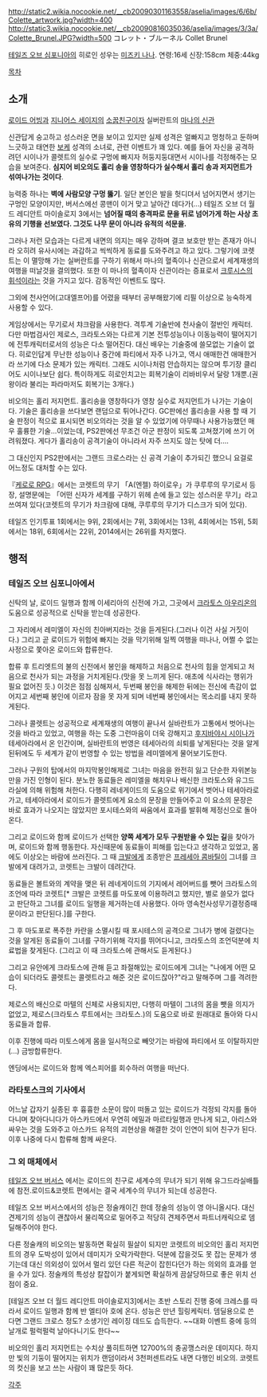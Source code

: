 http://static2.wikia.nocookie.net/__cb20090301163558/aselia/images/6/6b/Colette_artwork.jpg?width=400
http://static3.wikia.nocookie.net/__cb20090816035036/aselia/images/3/3a/Colette_Brunel.JPG?width=500
コレット・ブルーネル
Collet Brunel

[[테일즈 오브 심포니아]]의 히로인 성우는 [[미즈키 나나]].
연령:16세 신장:158cm 체중:44kg 

[[목차]]

== 소개 ==
[[로이드 어빙]]과 [[지니어스 세이지]]의 [[소꿉친구]]이자 실버란트의 [[마나의 신관]]

신관답게 숭고하고 성스러운 면을 보이고 있지만 실제 성격은 얼빠지고 멍청하고 둔하며 느긋하고 태연한 [[보케]] 성격의 소녀로, 관련 이벤트가 꽤 있다. 예를 들어 자신을 공격하려던 시이나가 콜렛트의 실수로 구멍에 빠지자 허둥지둥대면서 시이나를 걱정해주는 모습을 보여준다. '''심지어 비오의도 홀리 송을 영창하다가 실수해서 홀리 송과 저지먼트가 섞여나가는 것이다'''.

능력중 하나는 '''벽에 사람모양 구멍 뚫기'''. 일단 본인은 발을 헛디뎌서 넘어지면서 생기는 구멍인 모양이지만, 버서스에선 콩맨이 이거 맞고 날아간 데다가(...) 테일즈 오브 더 월드 레디안트 마이솔로지 3에서는 '''넘어질 때의 충격파로 문을 뒤로 넘어가게 하는 사상 초유의 기행을 선보였다. 그것도 나무 문이 아니라 유적의 석문을.'''

그러나 저런 모습과는 다르게 내면의 의지는 매우 강하며 결코 보호만 받는 존재가 아니라 오히려 유사시에는 과감하고 씩씩하게 동료를 도와주려고 하고 있다. 그렇기에 코렛트는 이 멸망해 가는 실버란트를 구하기 위해서 마나의 혈족이나 신관으로서 세계재생의 여행을 떠날것을 결의했다. 또한 이 마나의 혈족이자 신관이라는 증표로서 [[크루시스의 휘석]]이라는 것을 가지고 있다. 감동적인 이벤트도 많다.

그외에 천사언어(고대엘프어)를 어렸을 때부터 공부해왔기에 리필 이상으로 능숙하게 사용할 수 있다.

게임상에서는 무기로서 챠크람을 사용한다. 격투계 기술반에 천사술이 절반인 캐릭터. 다만 마법검사인 제로스, 크라토스와는 다르게 기본 전투성능이나 이동능력이 떨어지기에 전투캐릭터로서의 성능은 다소 떨어진다. 대신 배우는 기술중에 쓸모없는 기술이 없다. 히로인답게 무난한 성능이나 중간에 파티에서 자주 나가고, 역시 애매한건 애매한거라 쓰기에 다소 문제가 있는 캐릭터. 그래도 시이나처럼 안습하지는 않으며 투기장 클리어도 시이나보단 쉽다. 특이하게도 히로인치고는 회복기술이 리바비우서 달랑 1개뿐.(권왕이라 불리는 파라마저도 회복기는 3개다.)

비오의는 홀리 저지먼트. 홀리송을 영창하다가 영창 실수로 저지먼트가 나가는 기술이다. 기술은 홀리송을 쓰다보면 랜덤으로 튀어나간다. GC판에선 홀리송을 사용 할 때 기술 판정이 적으로 표시되면 비오의라는 것을 알 수 있었기에 아무때나 사용가능했던 매우 훌륭한 기술...이었는데, PS2판에선 무조건 아군 판정이 되도록 고쳐졌기에 쓰기 어려워졌다. 게다가 홀리송이 공격기술이 아니라서 자주 쓰지도 않는 탓에 더....

그 대신인지 PS2판에서는 그랜드 크로스라는 신 공격 기술이 추가되긴 했으니 요걸로 어느정도 대처할 수는 있다.

『[[케로로 RPG]]』에서는 코렛트의 무기 「A(엔젤) 하이로우」가 쿠루루의 무기로서 등장, 설명문에는 「어떤 신자가 세계를 구하기 위헤 손에 들고 있는 성스러운 무기」라고 쓰여져 있다(코렛트의 무기가 차크람에 대해, 쿠루루의 무기가 디스크가 되어 있다).

테일즈 인기투표 1회에서는 9위, 2회에서는 7위, 3회에서는 13위, 4회에서는 15위, 5회에서는 18위, 6회에서는 22위, 2014에서는 26위를 차지했다.

== 행적 ==
=== 테일즈 오브 심포니아에서 ===
신탁의 날, 로이드 일행과 함께 이세리아의 신전에 가고, 그곳에서 [[크라토스 아우리온]]의 도움으로 성공적으로 신탁을 받는데 성공한다.

그 자리에서 레미엘이 자신의 친아버지라는 것을 듣게된다.(그러나 이건 사실 거짓이다.) 그리고 곧 로이드가 위험에 빠지는 것을 막기위해 일찍 여행을 떠나나, 어쩔 수 없는 사정으로 쫓아온 로이드와 합류한다.

합류 후 트리엣트의 불의 신전에서 봉인을 해제하고 처음으로 천사의 힘을 얻게되고 처음으로 천사가 되는 과정을 거치게된다.(맛을 못 느끼게 된다. 애초에 식사라는 행위가 필요 없어진 듯.) 이것은 점점 심해져서, 두번째 봉인을 해제한 뒤에는 전신에 촉감이 없어지고 세번째 봉인에 이르자 잠을 못 자게 되며 네번째 봉인에서는 목소리를 내지 못하게된다.

그러나 콜렛트는 성공적으로 세계재생의 여행이 끝나서 실바란트가 고통에서 벗어나는 것을 바라고 있었고, 여행을 하는 도중 그런마음이 더욱 강해지고 [[후지바야시 시이나]]가 테세아라에서 온 인간이며, 실바란트의 번영은 테세아라의 쇠퇴를 낳게된다는 것을 알게된뒤에도 두 세계가 같이 번영할 수 있는 방법을 레미엘에게 물어보기도한다.

그러나 구원의 탑에서의 마지막봉인해제로 그녀는 마음을 완전히 잃고 단순한 자위본능만을 가진 인형이 된다. 분노한 동료들은 레미엘을 해치우나 배신한 크라토스와 유그드라실에 의해 위험해 처한다. 다행히 레네게이드의 도움으로 위기에서 벗어나 테세아라로 가고, 테세아라에서 로이드가 콜렛트에게 요소의 문장을 만들어주고 이 요소의 문장은 바로 효과가 나오지는 않았지만 포시테스와의 싸움에서 효과를 발휘해 제정신으로 돌아온다.

그리고 로이드와 함께 로이드가 선택한 '''양쪽 세계가 모두 구원받을 수 있는 길'''을 찾아가며, 로이드와 함께 행동한다. 자신때문에 동료들이 피해를 입는다고 생각하고 있었고, 몸에도 이상오는 바람에 쓰러진다. 그 때 [[크발]]에게 조종받은 [[프레세아 콤바틸]]이 그녀를 크발에게 대려가고, 코렛트는 크발이 데려간다.

동료들은 볼트와의 계약을 맺은 뒤 레네게이드의 기지에서 레어버드를 뺏어 크라토스의 조언에 따라 코렛트[* 크발은 코렛트를 마도포에 이용하려고 했지만, 별로 쓸모가 없다고 판단하고 그녀를 로이드 일행을 제거하는데 사용했다. 아마 영속천사성무기결정증때문이라고 판단된다.]를 구한다.

그 후 마도포로 폭주한 카란을 소멸시킬 때 포시테스의 공격으로 그녀가 병에 걸렸다는 것을 알게된 동료들이 그녀를 구하기위해 각지를 뛰어다니고, 크라토스의 조언덕분에 치료법을 찾게된다. (그리고 이 때 크라토스에 관해서도 듣게된다.)

그리고 유안에게 크라토스에 관해 듣고 좌절해있는 로이드에게 그녀는 "나에게 어떤 모습이 되더라도 콜렛트는 콜렛트라고 해준 것은 로이드잖아?"라고 말해주며 그를 격려한다.

제로스의 배신으로 마텔의 신체로 사용되지만, 다행히 마텔이 그녀의 몸을 뺏을 의지가 없었고, 제로스(크라토스 루트에서는 크라토스.)의 도움으로 바로 원래대로 돌아와 다시 동료들과 합류.

이후 진행에 따라 미토스에게 몸을 일시적으로 빼앗기는 바람에 파티에서 또 이탈하지만(...) 금방합류한다.

엔딩에서는 로이드와 함께 엑스피어를 회수하러 여행을 떠난다.

=== 라타토스크의 기사에서 ===
어느날 갑자기 실종된 후 흉흉한 소문이 많이 떠돌고 있는 로이드가 걱정되 각지를 돌아다니며 찾아다니다가 아스카드에서 우연히 에밀과 마르타일행과 만나게 되고, 아리스와 싸우는 것을 도와주고 아스카드 유적의 괴현상을 해결한 것이 인연이 되어 친구가 된다. 이후 나중에 다시 합류해 함께 싸운다.

=== 그 외 매체에서 ===
[[테일즈 오브 버서스]] 에서는 로이드의 친구로 세계수의 무녀가 되기 위해 유그드라실배틀에 참전.로이드&코렛트 편에서는 결국 세계수의 무녀가 되는데 성공한다.

테일즈 오브 버서스에서의 성능은 정술캐이긴 한데 정술의 성능이 영 아니올시다.
대신 견제기의 성능이 괜찮아서 물리쪽으로 밀어주고 적당히 견제주면서 파트너캐릭으로 뎀딜해주어야 한다. 

다른 정술캐의 비오의는 발동하면 확실히 필살이 되지만 코렛트의 비오의인 홀리 저지먼트의 경우 도박성이 있어서 데미지가 오락가락한다. 덕분에 잡을것도 못 잡는 문제가 생기는데 대신 의외성이 있어서 멀리 있던 다른 적군이 잡힌다던가 하는 의외의 효과를 얻을 수가 있다. 정술캐의 특성상 칼잡이가 붙게되면 확실하게 끔살당하므로 좋은 위치 선점이 중요.

[테일즈 오브 더 월드 레디안트 마이솔로지3]에서는 초반 스토리 진행 중에 크레스를 따라서 로이드 일행과 함께 반 엘티아 호에 온다.
성능은 만년 힐링케릭터. 뎀딜용으로 쓴다면 그랜드 크로스 정도? 소생기인 레이징 데드도 습득한다.
~~대화 이벤트 중에 등의 날개로 펄럭펄럭 날아다니기도 한다~~

비오의인 홀리 저지먼트는 수치상 풀히트하면 12700%의 충공깽스러운 데미지다. 하지만 빛의 기둥이 떨어지는 위치가 랜덤이라서 3천퍼센트라도 내면 다행인 비오의. 코렛트의 컷신을 보고 쓰는 사람이 꽤 많은듯 하다.


[[각주]]
